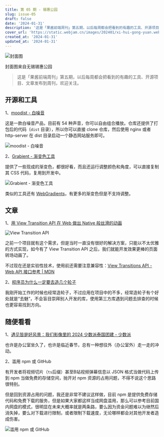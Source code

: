 ```yaml
---
title: 第 05 期 - 锡惠公园
slug: issue-05
draft: false
date: '2024-01-31'
description: '这是「果酱前端周刊」第五期，以后每周都会把看到的有趣的工具、开源项目、文章发布到周刊，欢迎关注。'
cover_url: 'https://static.webjam.cn/images/202401/xi-hui-gong-yuan.webp'
created_at: '2024-01-31'
updated_at: '2024-01-31'
---
```


![封面图](https://static.webjam.cn/images/202401/xi-hui-gong-yuan.webp)

封面图来自无锡锡惠公园

> 这是「果酱前端周刊」第五期，以后每周都会把看到的有趣的工具、开源项目、文章发布到周刊，欢迎关注。

## 开源和工具

1、[moodist - 白噪音](https://github.com/geekyouth/moodist)

这是一款白噪音产品，目前有 54 种声音，你可以自由组合播放。仓库还提供了打包后的代码（`dist` 目录），所以你可以直接 clone 仓库，然后使用 nginx 或者 http-server 在 dist 目录启动一个静态网站服务即可。

![moodist - 白噪音](https://static.webjam.cn/images/202401/moodist.webp)

2、[Grabient - 渐变色工具](https://www.grabient.com/)

提供了一些现成的渐变色，都很好看，而且还运行调整颜色和角度，可以直接复制其 CSS 代码，复用到开发中。

![Grabient - 渐变色工具](https://static.webjam.cn/images/202401/grabient.webp)

类似的工具还有 [WebGradients](https://webgradients.com/)，有更多的渐变色但是不支持调整。



## 文章

1、[用 View Transition API 在 Web 做出 Native 般丝滑的动画](https://mp.weixin.qq.com/s/PdU8mXUD3s7_SF-ybRNpuw)

![View Transition API](https://static.webjam.cn/images/202401/vta.gif)

之前一个项目就有这个需求，但是当时一直没有很好的解决方案，只能以不太优雅的方式实现，如今有了 View Transition API 之后，我们就能开发效果更棒的页面转场动画了。

不过现在还是实验性技术，使用前还需要注意兼容性：[View Transitions API - Web API 接口参考 | MDN](https://developer.mozilla.org/zh-CN/docs/Web/API/View_Transitions_API)

2、[程序员为什么一定要去造几个轮子](https://mp.weixin.qq.com/s/6mXHrpsAXNta2dxwNnmt6w)

我刚开始工作的时候也经常造轮子，不过应用在项目中的不多，经常造轮子有个好处就是“去魅”，不会盲目崇拜别人开发的库，使用第三方库遇到问题去排查的时候也更容易找到方向。

## 随便看看

1、[遇见皆是好风景：我们影像里的 2024 少数派泰国团建 - 少数派](https://sspai.com/post/86088)

也许是办公室坐久了，也许是临近春节，总有一种想往外（办公室外）走一走的冲动。

2、滥用 npm 或 GitHub

有开发者将视频切片（`ts`后缀）甚至B站视频弹幕信息以 JSON 格式当做代码上传到 npm 当做免费的存储空间，抛开对 npm 资源的占用问题，不得不说这个思路很特别。

但是回到资源占用的问题，我还是非常不建议这样做，目前 npm 是提供免费存储代码和免费下载的服务，但是如果大家都这样当成网盘滥用，那么可以参考目前国内网盘的模式，很明显在未来大概率就是两条路，要么因为资金问题难以为继然后消失掉，要么对下载进行限制，或者限制下载速度，无论哪样都会对其他开发者造成伤害。

![滥用 npm 或 GitHub](https://static.webjam.cn/images/202401/use-npm.webp)

